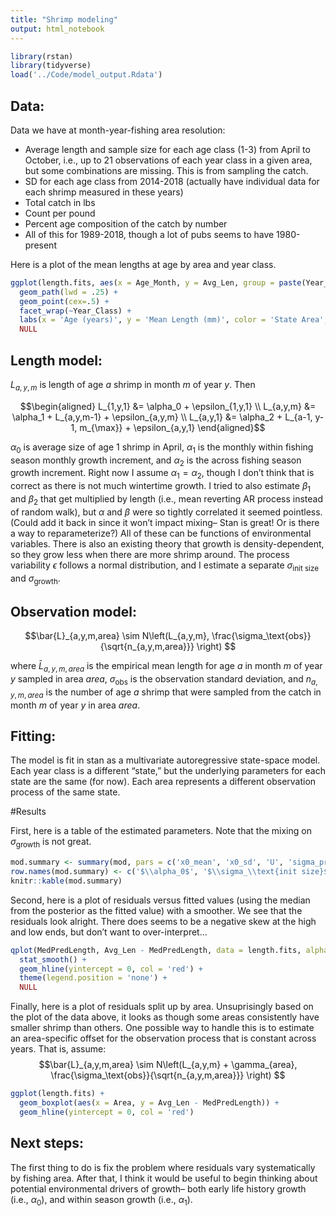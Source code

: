 ```yaml
---
title: "Shrimp modeling"
output: html_notebook
---
```


```r
library(rstan)
library(tidyverse)
load('../Code/model_output.Rdata')
```

## Data:
Data we have at month-year-fishing area resolution:

* Average length and sample size for each age class (1-3) from April to October, i.e., up to 21 observations of each year class in a given area, but some combinations are missing. This is from sampling the catch.
* SD for each age class from 2014-2018 (actually have individual data for each shrimp measured in these years)
* Total catch in lbs
* Count per pound
* Percent age composition of the catch by number
* All of this for 1989-2018, though a lot of pubs seems to have 1980-present

Here is a plot of the mean lengths at age by area and year class.

```r
ggplot(length.fits, aes(x = Age_Month, y = Avg_Len, group = paste(Year_Class, Area), col = factor(Area))) +
  geom_path(lwd = .25) +
  geom_point(cex=.5) +
  facet_wrap(~Year_Class) +
  labs(x = 'Age (years)', y = 'Mean Length (mm)', color = 'State Area', lty = 'Age') +
  NULL
```
## Length model:
$L_{a,y,m}$ is length of age $a$ shrimp in month $m$ of year $y$. Then

$$\begin{aligned}
L_{1,y,1} &= \alpha_0 + \epsilon_{1,y,1} \\
L_{a,y,m} &= \alpha_1 + L_{a,y,m-1} + \epsilon_{a,y,m} \\
L_{a,y,1} &= \alpha_2 + L_{a-1, y-1, m_{\max}} + \epsilon_{a,y,1}
\end{aligned}$$

$\alpha_0$ is average size of age 1 shrimp in April, $\alpha_1$ is the monthly within fishing season monthly growth increment, and $\alpha_2$ is the across fishing season growth increment. Right now I assume $\alpha_1 = \alpha_2$, though I don't think that is correct as there is not much wintertime growth. I tried to also estimate $\beta_1$ and $\beta_2$ that get multiplied by length (i.e., mean reverting AR process instead of random walk), but $\alpha$ and $\beta$ were so tightly correlated it seemed pointless. (Could add it back in since it won't impact mixing-- Stan is great! Or is there a way to reparameterize?) All of these can be functions of environmental variables. There is also an existing theory that growth is density-dependent, so they grow less when there are more shrimp around. The process variability $\epsilon$ follows a normal distribution, and I estimate a separate $\sigma_\text{init size}$ and $\sigma_\text{growth}$.

## Observation model:

$$\bar{L}_{a,y,m,area} \sim N\left(L_{a,y,m}, \frac{\sigma_\text{obs}}{\sqrt{n_{a,y,m,area}}} \right) $$

where $\bar{L}_{a,y,m,area}$ is the empirical mean length for age $a$ in month $m$ of year $y$ sampled in area $area$, $\sigma_\text{obs}$ is the observation standard deviation, and $n_{a,y,m,area}$ is the number of age $a$ shrimp that were sampled from the catch in month $m$ of year $y$ in area $area$. 

## Fitting:

The model is fit in stan as a multivariate autoregressive state-space model. Each year class is a different "state," but the underlying parameters for each state are the same (for now). Each area represents a different observation process of the same state. 

#Results

First, here is a table of the estimated parameters. Note that the mixing on $\sigma_\text{growth}$ is not great.
```r
mod.summary <- summary(mod, pars = c('x0_mean', 'x0_sd', 'U', 'sigma_process', 'sigma_obs'))$summary
row.names(mod.summary) <- c('$\\alpha_0$', '$\\sigma_\\text{init size}$', '$\\alpha_1$', '$\\sigma_\\text{growth}$', '$\\sigma_\\text{obs}$')
knitr::kable(mod.summary)
```

Second, here is a plot of residuals versus fitted values (using the median from the posterior as the fitted value) with a smoother. We see that the residuals look alright. There does seems to be a negative skew at the high and low ends, but don't want to over-interpret...
```r
qplot(MedPredLength, Avg_Len - MedPredLength, data = length.fits, alpha = .5) + 
  stat_smooth() +
  geom_hline(yintercept = 0, col = 'red') +
  theme(legend.position = 'none') +
  NULL  
```


Finally, here is a plot of residuals split up by area. Unsuprisingly based on the plot of the data above, it looks as though some areas consistently have smaller shrimp than others. One possible way to handle this is to estimate an area-specific offset for the observation process that is constant across years. That is, assume:
$$\bar{L}_{a,y,m,area} \sim N\left(L_{a,y,m} + \gamma_{area}, \frac{\sigma_\text{obs}}{\sqrt{n_{a,y,m,area}}} \right) $$

```r
ggplot(length.fits) +
  geom_boxplot(aes(x = Area, y = Avg_Len - MedPredLength)) +
  geom_hline(yintercept = 0, col = 'red')
```

## Next steps:

The first thing to do is fix the problem where residuals vary systematically by fishing area. After that, I think it would be useful to begin thinking about potential environmental drivers of growth-- both early life history growth (i.e., $\alpha_0$), and within season growth (i.e., $\alpha_1$).
<!-- Martell et al. 2000 report annual M of 0.96 $\text{yr}^{-1}$, which is used in VPA.  -->

